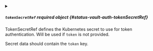 

<PartialToken />



<details className="config-field" data-expandable="true">
<summary>

##### `tokenSecretRef` <span className="config-field-required" data-required="false">required</span> <span className="config-field-type">object</span> <span className="config-field-default"></span> <span className="config-field-enum"></span> {#status-vault-auth-tokenSecretRef}

TokenSecretRef defines the Kubernetes secret to use for token authentication.
Will be used if `token` is not provided.

Secret data should contain the `token` key.

</summary>

<PartialTokenSecretRefreference />


</details>
